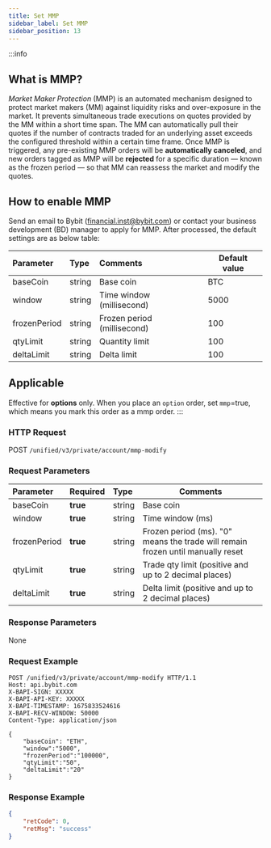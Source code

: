 ```yaml
---
title: Set MMP
sidebar_label: Set MMP
sidebar_position: 13
---
```

:::info
## What is MMP?
*Market Maker Protection* (MMP) is an automated mechanism designed to protect market makers (MM) against liquidity risks
and over-exposure in the market. It prevents simultaneous trade executions on quotes provided by the MM within a short time span.
The MM can automatically pull their quotes if the number of contracts traded for an underlying asset exceeds the configured
threshold within a certain time frame. Once MMP is triggered, any pre-existing MMP orders will be **automatically canceled**,
and new orders tagged as MMP will be **rejected** for a specific duration — known as the frozen period — so that MM can
reassess the market and modify the quotes.

## How to enable MMP
Send an email to Bybit (financial.inst@bybit.com) or contact your business development (BD) manager to apply for MMP.
After processed, the default settings are as below table:

| Parameter | Type | Comments|Default value |
|:----- |:-------|:-----|------ |
|baseCoin |string |Base coin | BTC |
|window |string |Time window (millisecond)| 5000 |
|frozenPeriod |string |Frozen period (millisecond)| 100 |
|qtyLimit |string |Quantity limit| 100 |
|deltaLimit |string |Delta limit| 100 |

## Applicable
Effective for **options** only. When you place an `option` order, set `mmp`=true, which means you mark this order as a mmp order.
:::

### HTTP Request
POST `/unified/v3/private/account/mmp-modify`

### Request Parameters
| Parameter | Required | Type | Comments|
|:----- |:-------|:-----|------ |
|baseCoin |**true** |string |Base coin|
|window |**true** |string |Time window (ms)|
|frozenPeriod |**true** |string |Frozen period (ms). "0" means the trade will remain frozen until manually reset|
|qtyLimit |**true** |string |Trade qty limit (positive and up to 2 decimal places)|
|deltaLimit |**true** |string |Delta limit (positive and up to 2 decimal places)|

### Response Parameters
None

### Request Example
```http
POST /unified/v3/private/account/mmp-modify HTTP/1.1
Host: api.bybit.com
X-BAPI-SIGN: XXXXX
X-BAPI-API-KEY: XXXXX
X-BAPI-TIMESTAMP: 1675833524616
X-BAPI-RECV-WINDOW: 50000
Content-Type: application/json

{
    "baseCoin": "ETH",
    "window":"5000",
    "frozenPeriod":"100000",
    "qtyLimit":"50",
    "deltaLimit":"20"
}
```

### Response Example

```json
{
    "retCode": 0,
    "retMsg": "success"
}
```